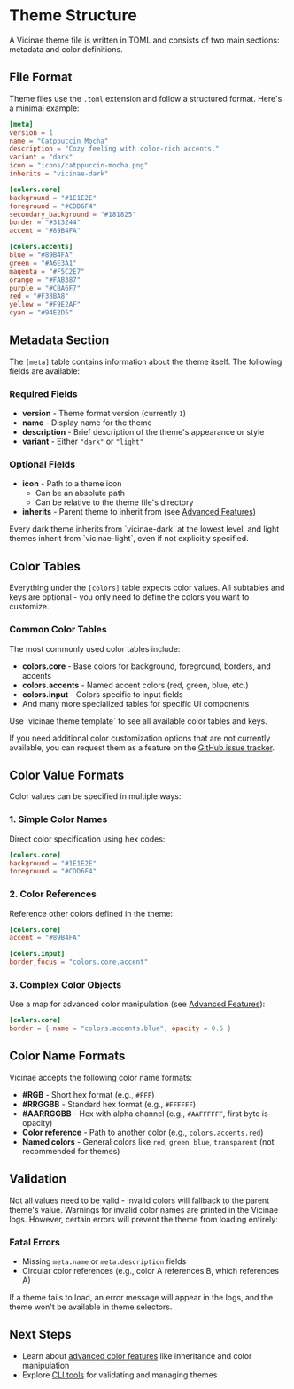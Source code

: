 # Theme Structure

A Vicinae theme file is written in TOML and consists of two main sections: metadata and color definitions.

## File Format

Theme files use the `.toml` extension and follow a structured format. Here's a minimal example:

```toml
[meta]
version = 1
name = "Catppuccin Mocha"
description = "Cozy feeling with color-rich accents."
variant = "dark"
icon = "icons/catppuccin-mocha.png"
inherits = "vicinae-dark"

[colors.core]
background = "#1E1E2E"
foreground = "#CDD6F4"
secondary_background = "#181825"
border = "#313244"
accent = "#89B4FA"

[colors.accents]
blue = "#89B4FA"
green = "#A6E3A1"
magenta = "#F5C2E7"
orange = "#FAB387"
purple = "#CBA6F7"
red = "#F38BA8"
yellow = "#F9E2AF"
cyan = "#94E2D5"
```

## Metadata Section

The `[meta]` table contains information about the theme itself. The following fields are available:

### Required Fields

- **version** - Theme format version (currently `1`)
- **name** - Display name for the theme
- **description** - Brief description of the theme's appearance or style
- **variant** - Either `"dark"` or `"light"`

### Optional Fields

- **icon** - Path to a theme icon
  - Can be an absolute path
  - Can be relative to the theme file's directory
- **inherits** - Parent theme to inherit from (see [Advanced Features](/theming/advanced-features))

<Note>
Every dark theme inherits from `vicinae-dark` at the lowest level, and light themes inherit from `vicinae-light`, even if not explicitly specified.
</Note>

## Color Tables

Everything under the `[colors]` table expects color values. All subtables and keys are optional - you only need to define the colors you want to customize.

### Common Color Tables

The most commonly used color tables include:

- **colors.core** - Base colors for background, foreground, borders, and accents
- **colors.accents** - Named accent colors (red, green, blue, etc.)
- **colors.input** - Colors specific to input fields
- And many more specialized tables for specific UI components

<Note>
Use `vicinae theme template` to see all available color tables and keys.
</Note>

If you need additional color customization options that are not currently available, you can request them as a feature on the [GitHub issue tracker](https://github.com/vicinaehq/vicinae/issues).

## Color Value Formats

Color values can be specified in multiple ways:

### 1. Simple Color Names

Direct color specification using hex codes:

```toml
[colors.core]
background = "#1E1E2E"
foreground = "#CDD6F4"
```

### 2. Color References

Reference other colors defined in the theme:

```toml
[colors.core]
accent = "#89B4FA"

[colors.input]
border_focus = "colors.core.accent"
```

### 3. Complex Color Objects

Use a map for advanced color manipulation (see [Advanced Features](/theming/advanced-features)):

```toml
[colors.core]
border = { name = "colors.accents.blue", opacity = 0.5 }
```

## Color Name Formats

Vicinae accepts the following color name formats:

- **#RGB** - Short hex format (e.g., `#FFF`)
- **#RRGGBB** - Standard hex format (e.g., `#FFFFFF`)
- **#AARRGGBB** - Hex with alpha channel (e.g., `#AAFFFFFF`, first byte is opacity)
- **Color reference** - Path to another color (e.g., `colors.accents.red`)
- **Named colors** - General colors like `red`, `green`, `blue`, `transparent` (not recommended for themes)

## Validation

Not all values need to be valid - invalid colors will fallback to the parent theme's value. Warnings for invalid color names are printed in the Vicinae logs. However, certain errors will prevent the theme from loading entirely:

### Fatal Errors

- Missing `meta.name` or `meta.description` fields
- Circular color references (e.g., color A references B, which references A)

If a theme fails to load, an error message will appear in the logs, and the theme won't be available in theme selectors.

## Next Steps

- Learn about [advanced color features](/theming/advanced-features) like inheritance and color manipulation
- Explore [CLI tools](/theming/cli-tools) for validating and managing themes
